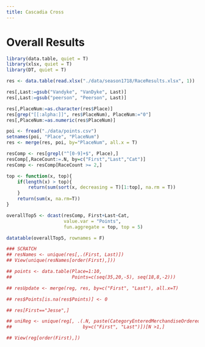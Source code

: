 ```yaml
---
title: Cascadia Cross
---
```


# Overall Results

```r
library(data.table, quiet = T)
library(xlsx, quiet = T)
library(DT, quiet = T)

res <- data.table(read.xlsx("./data/season1718/RaceResults.xlsx", 1))

res[,Last:=gsub("Vandyke", "VanDyke", Last)]
res[,Last:=gsub("peerson", "Peerson", Last)]

res[,PlaceNum:=as.character(res$Place)]
res[grep("[[:alpha:]]", res$PlaceNum), PlaceNum:="0"]
res[,PlaceNum:=as.numeric(res$PlaceNum)]

poi <- fread("./data/points.csv")
setnames(poi, "Place", "PlaceNum")
res <- merge(res, poi, by="PlaceNum", all.x = T)

resComp <- res[grepl("^[0-9]+$", Place),]
resComp[,RaceCount:=.N, by=c("First","Last","Cat")]
resComp <- resComp[RaceCount >= 2,]

top <- function(x, top){
    if(length(x) > top){
        return(sum(sort(x, decreasing = T)[1:top], na.rm = T))
    }
    return(sum(x, na.rm=T))
}

overallTop5 <- dcast(resComp, First+Last~Cat,
                     value.var = "Points",
                     fun.aggregate = top, top = 5)

datatable(overallTop5, rownames = F)

```

```r

### SCRATCH
## resNames <- unique(res[,.(First, Last)])
## View(unique(resNames[order(First),]))

## points <- data.table(Place=1:10,
##                      Points=c(seq(35,20,-5), seq(18,8,-2)))

## resUpdate <- merge(reg, res, by=c("First", "Last"), all.x=T)

## res$Points[is.na(res$Points)] <- 0

## res[First=="Jesse",]

## uniReg <- unique(reg[, .(.N, paste(CategoryEnteredMerchandiseOrdered, collapse = ",")),
##                          by=c("First", "Last")])[N >1,]

## View(reg[order(First),])
```

